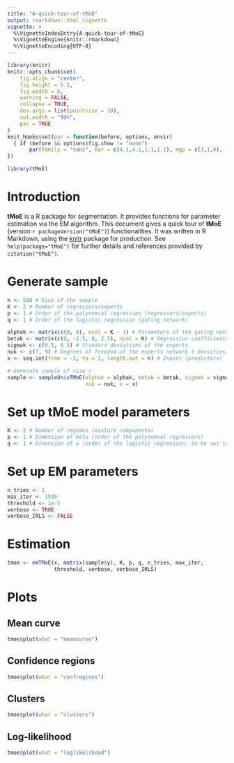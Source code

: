 ```yaml
---
title: "A-quick-tour-of-tMoE"
output: rmarkdown::html_vignette
vignette: >
  %\VignetteIndexEntry{A-quick-tour-of-tMoE}
  %\VignetteEngine{knitr::rmarkdown}
  %\VignetteEncoding{UTF-8}
---
```


```r
library(knitr)
knitr::opts_chunk$set(
	fig.align = "center",
	fig.height = 5.5,
	fig.width = 6,
	warning = FALSE,
	collapse = TRUE,
	dev.args = list(pointsize = 10),
	out.width = "90%",
	par = TRUE
)
knit_hooks$set(par = function(before, options, envir)
  { if (before && options$fig.show != "none") 
       par(family = "sans", mar = c(4.1,4.1,1.1,1.1), mgp = c(3,1,0), tcl = -0.5)
})
```

```r
library(tMoE)
```

# Introduction

**tMoE** is a R package for segmentation. It provides functions for parameter estimation via the EM algorithm. This document gives a quick tour of **tMoE** (version `r packageVersion("tMoE")`) functionalities. It was written in R Markdown, using the [knitr](https://cran.r-project.org/package=knitr) package for production. 
See `help(package="tMoE")` for further details and references provided by `citation("tMoE")`.

# Generate sample

```r
n <- 500 # Size of the sample
K <- 2 # Number of regressors/experts
p <- 1 # Order of the polynomial regression (regressors/experts)
q <- 1 # Order of the logistic regression (gating network)

alphak <- matrix(c(0, 8), ncol = K - 1) # Parameters of the gating network
betak <- matrix(c(0, -2.5, 0, 2.5), ncol = K) # Regression coefficients of the experts
sigmak <- c(0.5, 0.5) # Standard deviations of the experts
nuk <- c(7, 9) # Degrees of freedom of the experts network t densities
x <- seq.int(from = -1, to = 1, length.out = n) # Inputs (predictors)

# Generate sample of size n
sample <- sampleUnivTMoE(alphak = alphak, betak = betak, sigmak = sigmak, 
                         nuk = nuk, x = x)
```

# Set up tMoE model parameters

```r
K <- 2 # Number of regimes (mixture components)
p <- 1 # Dimension of beta (order of the polynomial regressors)
q <- 1 # Dimension of w (order of the logistic regression: to be set to 1 for segmentation)
```

# Set up EM parameters

```r
n_tries <- 1
max_iter <- 1500
threshold <- 1e-5
verbose <- TRUE
verbose_IRLS <- FALSE
```

# Estimation

```r
tmoe <- emTMoE(x, matrix(sample$y), K, p, q, n_tries, max_iter, 
               threshold, verbose, verbose_IRLS)
```

# Plots

## Mean curve

```r
tmoe$plot(what = "meancurve")
```

## Confidence regions

```r
tmoe$plot(what = "confregions")
```

## Clusters

```r
tmoe$plot(what = "clusters")
```

## Log-likelihood

```r
tmoe$plot(what = "loglikelihood")
```
